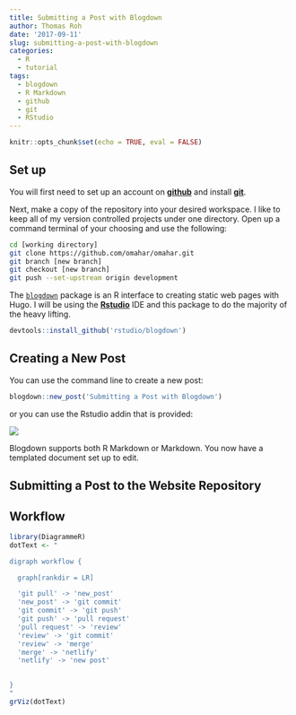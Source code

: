 ```yaml
---
title: Submitting a Post with Blogdown
author: Thomas Roh
date: '2017-09-11'
slug: submitting-a-post-with-blogdown
categories:
  - R
  - tutorial
tags:
  - blogdown
  - R Markdown
  - github
  - git
  - RStudio
---
```


```r
knitr::opts_chunk$set(echo = TRUE, eval = FALSE)
```


## Set up

You will first need to set up an account on [**github**](https://www.github.com) and 
install [**git**](https://git-scm.com/book/en/v2/Getting-Started-Installing-Git).

Next, make a copy of the repository into your desired workspace. I like to keep
all of my version controlled projects under one directory. Open up a command
terminal of your choosing and use the following:


```bash
cd [working directory]
git clone https://github.com/omahar/omahar.git
git branch [new branch]
git checkout [new branch]
git push --set-upstream origin development
```


The [`blogdown`](https://bookdown.org/yihui/blogdown/) package is an R interface 
to creating static web pages with Hugo. I will be using the 
[**Rstudio**](https://www.rstudio.com/) IDE and 
this package to do the majority of the heavy lifting.


```r
devtools::install_github('rstudio/blogdown')
```


## Creating a New Post

You can use the command line to create a new post:

```r
blogdown::new_post('Submitting a Post with Blogdown')
```

or you can use the Rstudio addin that is provided:

![](../img/new_post_addin.PNG)

Blogdown supports both R Markdown or Markdown. You now have a templated
document set up to edit. 

## Submitting a Post to the Website Repository

## Workflow

```r
library(DiagrammeR)
dotText <- "

digraph workflow {

  graph[rankdir = LR]

  'git pull' -> 'new_post'
  'new_post' -> 'git commit'
  'git commit' -> 'git push'
  'git push' -> 'pull request'
  'pull request' -> 'review'
  'review' -> 'git commit'
  'review' -> 'merge'
  'merge' -> 'netlify'
  'netlify' -> 'new post'
  

}
"
grViz(dotText)

```


